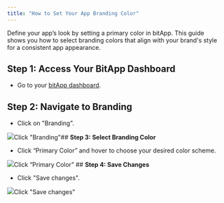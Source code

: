 ```yaml
---
title: "How to Set Your App Branding Color"
---
```


Define your app’s look by setting a primary color in bitApp. This guide shows you how to select branding colors that align with your brand's style for a consistent app appearance.

## **Step 1: Access Your BitApp Dashboard**

* Go to your [bitApp dashboard](https://app.bitbybit.studio/bitapp/design).

## **Step 2: Navigate to Branding**

* Click on "Branding".

![](https://cdn.prod.website-files.com/659655f5b20d395a5c69efcf/66f231eff265ded09dbabe15_AD_4nXf1VzB8vo2G4rkhbVpeJdZ-9yc9cfJtaHN8iN6tp6CWywIFRIxqxL4eGw-kAPZ6614gkwBh8wGuMtr7XI-3st7BTM9zH-Vwje1oLT_FoWMrWgDH2daSUdpQUODDz4AGuOW2760ZLm5G606U2xPeFij71eZb.png)Click "Branding"## **Step 3: Select Branding Color**

* Click “Primary Color” and hover to choose your desired color scheme.

![](https://cdn.prod.website-files.com/659655f5b20d395a5c69efcf/66f233db712085667a98ccaa_AD_4nXehGPHfDCCVx0Z3WzZ52fH6gtuyWy2OBqB6wk_qobPTsnsdebs7iuDfEjyHyF5Wi5WwLamIATBnP0YiS8H630Gya3ICLznp234INoQ2uDtdB4t0YZyF4hH8SvbJty2A7ZqRCOcXIwlOuKjRN4eKk64yAsE.png)Click “Primary Color” ## **Step 4: Save Changes**

* Click "Save changes".  


![](https://cdn.prod.website-files.com/659655f5b20d395a5c69efcf/66f231efabea599a40ac5596_AD_4nXfLJ87bZe70KGa9yT-1qbICL56XtTjYCRCRB4TsWa-77Q_SAV3OqPA67GUX1eqTqu1is_tnMBmTVfBc59lntlrSYBEXoI7f8SIn2AadmkxJ073N0634QZhu-5y7ITdjotFRhxKMzqezsY_uSxw78KNAul05.png)Click "Save changes"
